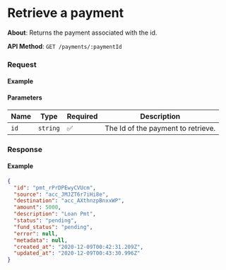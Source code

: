 
# Retrieve a payment

**About**: Returns the payment associated with the id.

**API Method**: `GET /payments/:paymentId`

### Request

#### Example
<PaymentsRetrieve />

#### Parameters

| Name | Type     | Required | Description                        |
|------|----------|----------|------------------------------------|
| `id` | `string` | ✅       | The Id of the payment to retrieve. |


### Response

#### Example

```json
{
  "id": "pmt_rPrDPEwyCVUcm",
  "source": "acc_JMJZT6r7iHi8e",
  "destination": "acc_AXthnzpBnxxWP",
  "amount": 5000,
  "description": "Loan Pmt",
  "status": "pending",
  "fund_status": "pending",
  "error": null,
  "metadata": null,
  "created_at": "2020-12-09T00:42:31.209Z",
  "updated_at": "2020-12-09T00:43:30.996Z"
}
```
